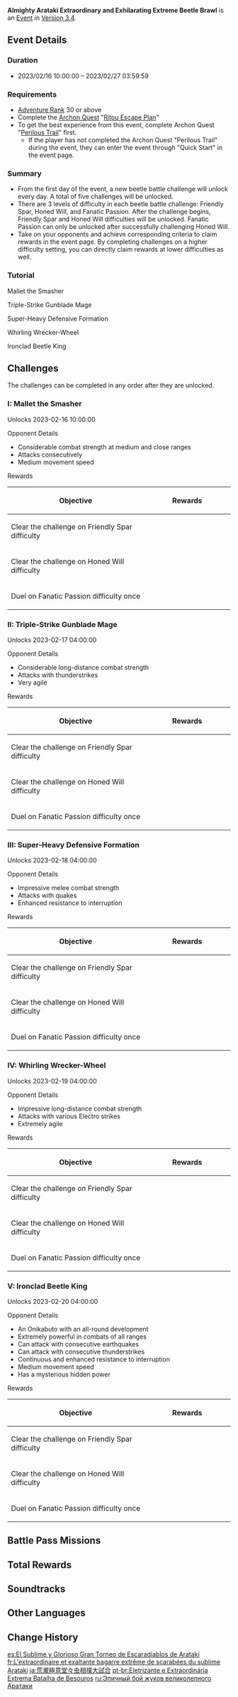 {{Event Tabs}}
{{Event
|name              = Almighty Arataki Extraordinary and Exhilarating Extreme Beetle Brawl
|image             = Almighty Arataki Extraordinary and Exhilarating Extreme Beetle Brawl.png
|type              = In-Game
|group             = Beetle Battle
|time_known        = yes
|time_start        = 2023-02-16 10:00:00
|time_end          = 2023-02-27 03:59:59
|link              = https://www.hoyolab.com/article/15074939
|link2             = https://genshin.hoyoverse.com/en/news/detail/105330
|link2name         = Combat Tips
|quick_start       = Perilous Trail
|no_quick_start    = Ritou Escape Plan
|characters        = Grand Rook Sennichi; Pain-Grocer; The Cage-Maker; Wizard Moneybags
|hatnote           = {{About|the [[Version 3.4]] [[Event]]|the [[Event Quest]]|Almighty Arataki Extraordinary and Exhilarating Extreme Beetle Brawl!}}
}}
{{Description|In exceptional spirits, you and [[Paimon]] returned to [[Inazuma]], only to run into the [[Arataki Gang]], who greeted you with hands clasped and expressions grinning. They seem to be scheming to deal with a mighty foe...}}
'''Almighty Arataki Extraordinary and Exhilarating Extreme Beetle Brawl''' is an [[Event]] in [[Version 3.4]].

==Event Details==
===Duration===
* 2023/02/16 10:00:00 – 2023/02/27 03:59:59

===Requirements===
* [[Adventure Rank]] 30 or above
* Complete the [[Archon Quest]] "[[Ritou Escape Plan]]"
* To get the best experience from this event, complete Archon Quest "[[Perilous Trail]]" first.
** If the player has not completed the Archon Quest "Perilous Trail" during the event, they can enter the event through "Quick Start" in the event page.

===Summary===
* From the first day of the event, a new beetle battle challenge will unlock every day. A total of five challenges will be unlocked.
* There are 3 levels of difficulty in each beetle battle challenge: Friendly Spar, Honed Will, and Fanatic Passion. After the challenge begins, Friendly Spar and Honed Will difficulties will be unlocked. Fanatic Passion can only be unlocked after successfully challenging Honed Will.
* Take on your opponents and achieve corresponding criteria to claim rewards in the event page. By completing challenges on a higher difficulty setting, you can directly claim rewards at lower difficulties as well.

===Tutorial===
{{Tutorial
|image1 = Tutorial Almighty Arataki Extraordinary and Exhilarating Extreme Beetle Brawl 1.png
|text1  = Tap the forward button to instruct the Onikabuto to expend a small amount of Stamina to move {{Color|help|half a tile}} forward and get closer to its opponent.<br>This move will not deal DMG.
|image2 = Tutorial Almighty Arataki Extraordinary and Exhilarating Extreme Beetle Brawl 2.png
|text2  = Hold the forward button to instruct the Onikabuto to charge its energy. When the charging process ends, the Onikabuto will expend a greater amount of Stamina to rush forward. When this rush hits an opponent, it can deal DMG. The Stamina consumed, the distance traveled, and the DMG dealt will all change based on the amount of time spent charging. A {{Color|help|fully-charged}} rush will take the Onikabuto {{Color|help|2 tiles}} forward.
|image3 = Tutorial Almighty Arataki Extraordinary and Exhilarating Extreme Beetle Brawl 3.png
|text3  = If the Onikabuto {{Color|help|reaches its opponent's exact position}} upon finishing its rush and hits it, it can perform a {{Color|help|piercing strike}} to deal greater DMG. You cannot trigger this special attack by tapping to advance, and over-charging will not allow you to trigger it either.
|image4 = Tutorial Almighty Arataki Extraordinary and Exhilarating Extreme Beetle Brawl 4.png
|text4  = The time spent charging decides your rush distance, and you can use the charging progress to judge how far your Onikabuto will advance forward.
|image5 = Tutorial Almighty Arataki Extraordinary and Exhilarating Extreme Beetle Brawl 5.png
|text5  = Tap the back button to expend a certain amount of Stamina and instruct the Onikabuto to move {{Color|help|1 tile}} backward and dodge your opponent's attacks.<br>If the distance or timing of the dodge is incorrect, your Onikabuto may still take DMG.
|image6 = Tutorial Almighty Arataki Extraordinary and Exhilarating Extreme Beetle Brawl 6.png
|text6  = If both Onikabuto unleash their attacks at the same time, your Onikabuto will be knocked down without dealing DMG to the opponent. Take note of the attack timings, and should your plans change, {{Color|help|cancel charging}} to avoid unnecessary {{Color|help|Stamina expenditure}}.
}}

;Mallet the Smasher
{{Tutorial
|image1 = Tutorial Almighty Arataki Extraordinary and Exhilarating Extreme Beetle Brawl Mallet the Smasher.png
|text1  = A more normal Onikabuto that prefers to close in and attack with consecutive strikes.
}}

;Triple-Strike Gunblade Mage
{{Tutorial
|image1 = Tutorial Almighty Arataki Extraordinary and Exhilarating Extreme Beetle Brawl Triple Strike Gunblade Mage.png
|text1  = A more normal Onikabuto that prefers to keep its distance and launch thunderstrikes.
}}

;Super-Heavy Defensive Formation
{{Tutorial
|image1 = Tutorial Almighty Arataki Extraordinary and Exhilarating Extreme Beetle Brawl Super Heavy Defensive Formation.png
|text1  = A huge and heavy Onikabuto that can enter a {{Color|help|status that increases its resistance to interruption}}.<br>On the Friendly Spar and Honed Will difficulties, it requires {{Color|help|2 rushes}} or {{Color|help|1 piercing strike}} to break through this status.<br>On the Fanatic Passion difficulty, only a {{Color|help|piercing strike}} can break through its enhanced status.
}}

;Whirling Wrecker-Wheel
{{Tutorial
|image1 = Tutorial Almighty Arataki Extraordinary and Exhilarating Extreme Beetle Brawl Whirling Wrecker Wheel.png
|text1  = A small and agile Onikabuto that prefers using long-ranged attacks and can fire off lightning bullets by combining the power of Electro into a projectile and firing it at its opponent after a short duration.<br>On the Friendly Spar and Honed Will difficulties, you can disperse the lightning bullet using rush attacks before it can be formed or aim at the fired bullet using a {{Color|help|piercing strike}} to reflect the projectile back at this Onikabuto.<br>On the Fanatic Passion difficulty, only executing a {{Color|help|piercing strike}} first can perform this reflection. Rush attacks will not be able to disperse the bullet.
}}

;Ironclad Beetle King
{{Tutorial
|image1 = Tutorial Almighty Arataki Extraordinary and Exhilarating Extreme Beetle Brawl Ironclad Beetle King.png
|text1  = A majestic, all-round Onikabuto that can enter a status that increases its resistance to interruption, and also fire off lightning bullets.<br>When its HP falls to a certain amount, it will retreat to the edge of the field and constantly cause lightning to fall and strike its opponents. Dodging this lightning while getting close and reflecting this Onikabuto's lightning bullets may hold the key to defeating it.
}}

==Challenges==
{{Description|The beetle-fighting grounds built by the Arataki Gang with the help of you and Paimon. The arena was constructed in an "extremely cost-effective way" &mdash; so claimed Arataki Itto &mdash; with a firm foundation and moderately eye-pleasing wooden frames, all of which were attained with an acceptable budget. Around the arena are posters carefully made by Itto himself &mdash; they should be able to outshine Grandmaster Hanakado and his minions, no?|Beetle Brawl description}}

The challenges can be completed in any order after they are unlocked.

===I: Mallet the Smasher===
Unlocks 2023-02-16 10:00:00

;Opponent Details
* Considerable combat strength at medium and close ranges
* Attacks consecutively
* Medium movement speed

;Rewards
{|class="article-table tdl1 align-center"
!Objective
!style="width: 180px;" | Rewards
|-
|Clear the challenge on Friendly Spar difficulty
|{{Card|Primogem|80}}{{Card|Hero's Wit|4}}
|-
|Clear the challenge on Honed Will difficulty
|{{Card|Mora|40,000}}{{Card|Guide to Transience|4}}
|-
|Duel on Fanatic Passion difficulty once
|{{Card|Mora|20,000}}{{Card|Mystic Enhancement Ore|4}}
|}

===II: Triple-Strike Gunblade Mage===
Unlocks 2023-02-17 04:00:00

;Opponent Details
* Considerable long-distance combat strength
* Attacks with thunderstrikes
* Very agile

;Rewards
{|class="article-table tdl1 align-center"
!Objective
!style="width: 180px;" | Rewards
|-
|Clear the challenge on Friendly Spar difficulty
|{{Card|Primogem|80}}{{Card|Hero's Wit|4}}
|-
|Clear the challenge on Honed Will difficulty
|{{Card|Mora|40,000}}{{Card|Hero's Wit|4}}
|-
|Duel on Fanatic Passion difficulty once
|{{Card|Mora|20,000}}{{Card|Mystic Enhancement Ore|4}}
|}

===III: Super-Heavy Defensive Formation===
Unlocks 2023-02-18 04:00:00

;Opponent Details
* Impressive melee combat strength
* Attacks with quakes
* Enhanced resistance to interruption

;Rewards
{|class="article-table tdl1 align-center"
!Objective
!style="width: 180px;" | Rewards
|-
|Clear the challenge on Friendly Spar difficulty
|{{Card|Primogem|80}}{{Card|Hero's Wit|4}}
|-
|Clear the challenge on Honed Will difficulty
|{{Card|Mora|40,000}}{{Card|Guide to Elegance|4}}
|-
|Duel on Fanatic Passion difficulty once
|{{Card|Mora|20,000}}{{Card|Mystic Enhancement Ore|4}}
|}

===IV: Whirling Wrecker-Wheel===
Unlocks 2023-02-19 04:00:00

;Opponent Details
* Impressive long-distance combat strength
* Attacks with various Electro strikes
* Extremely agile

;Rewards
{|class="article-table tdl1 align-center"
!Objective
!style="width: 180px;" | Rewards
|-
|Clear the challenge on Friendly Spar difficulty
|{{Card|Primogem|80}}{{Card|Hero's Wit|4}}
|-
|Clear the challenge on Honed Will difficulty
|{{Card|Mora|40,000}}{{Card|Hero's Wit|4}}
|-
|Duel on Fanatic Passion difficulty once
|{{Card|Mora|20,000}}{{Card|Mystic Enhancement Ore|4}}
|}

===V: Ironclad Beetle King===
Unlocks 2023-02-20 04:00:00

;Opponent Details
* An Onikabuto with an all-round development
* Extremely powerful in combats of all ranges
* Can attack with consecutive earthquakes
* Can attack with consecutive thunderstrikes
* Continuous and enhanced resistance to interruption
* Medium movement speed
* Has a mysterious hidden power

;Rewards
{|class="article-table tdl1 align-center"
!Objective
!style="width: 180px;" | Rewards
|-
|Clear the challenge on Friendly Spar difficulty
|{{Card|Primogem|80}}{{Card|Hero's Wit|4}}
|-
|Clear the challenge on Honed Will difficulty
|{{Card|Mora|40,000}}{{Card|Guide to Light|4}}
|-
|Duel on Fanatic Passion difficulty once
|{{Card|Mora|20,000}}{{Card|Mystic Enhancement Ore|4}}
|}

==Battle Pass Missions==
{{Battle Pass Missions
|name     = Rhythm and Rhyme
|mission1 = {{Color|[Event]}} In the "Almighty Arataki Extraordinary and Exhilarating Extreme Beetle Brawl" event, defeat Whirling Wrecker-Wheel on Honed Will difficulty.
|exp1     = 1,500
}}

==Total Rewards==
{{Event Rewards
|Primogem                = 420
|Mora                    = 330,000
|Hero's Wit              = 30
|Adventurer's Experience = 4
|Mystic Enhancement Ore  = 20
|Guide to Transience     = 4
|Guide to Elegance       = 4
|Guide to Light          = 4
|Unattributed Ramen Voucher = 1
|sort                    = Primogem,Mora,Hero's Wit,Adventurer's Experience,Mystic Enhancement Ore,Guide to Transience,Guide to Elegance,Guide to Light,Unattributed Ramen Voucher
}}

==Soundtracks==
{{Soundtracks by Category Table|type=eventgameplay}}

==Other Languages==
{{Other Languages
|en      = Almighty Arataki Extraordinary and Exhilarating Extreme Beetle Brawl
|zhs     = 荒泷极意堂堂斗虫大试合
|zhs_rm  = Huānglóng Jíyì Tángtáng Dòuchóng Dàshìhé
|zht     = 荒瀧極意堂堂鬥蟲大試合
|zht_rm  = Huānglóng Jíyì Tángtáng Dòuchóng Dàshìhé
|zh_tl   = Arataki Extreme and Magnificent Bug Fighting Grand Match
|ja      = 荒瀧極意堂々虫相撲大試合
|ja_rm   = Arataki Gokui Doudou Mushizumou Daishiai{{Assumed}}
|ja_tl   = Arataki Extreme and Magnificent Bug Fighting Grand Match
|ko      = 아라타키 위풍당당 곤충 대격전
|ko_tl   = Arataki Majestic Insect Fierce Battle
|es      = El Sublime y Glorioso Gran Torneo de Escaradiablos de Arataki
|es_tl   = Arataki's Sublime and Glorious Grand {{Lex|Onikabuto|es}} Tournament
|fr      = L'extraordinaire et exaltante bagarre extrême de scarabées du sublime Arataki
|fr_tl   = The Sublime Arataki Extraordinary and Exhilarating Extreme Beetle Brawl
|ru      = Эпичный бой жуков великолепного Аратаки
|ru_tl   = Magnificent Arataki Epic Beetle Fight
|th      = อภิมหาศึกประลองสุดยอดจ้าวแมลงแห่ง Arataki
|th_rm   = A-phi Maha Suek Pralong Sutyot Chao Malaeng Haeng Arataki
|th_tl   = The Epic Ultimate Battle of the Master of Insects of Arataki
|vi      = Đại Hội Đấu Bọ Arataki Siêu Hoành Tráng
|vi_tl   = 
|de      = Außergewöhnliche Käferduell des allmächtigen Arataki
|de_tl   = Extraordinary Beetle Duel of the Almighty Arataki
|id      = Lomba Adu Kumbang Arataki yang Paling Seru dan Paling Gila
|id_tl   = The Most Exciting and Craziest Arataki Beetle Fighting Competition
|pt      = Eletrizante e Extraordinária Extrema Batalha de Besouros
|pt_tl   = 
|tr      = Yüce Arataki Sıra Dışı ve Heyecanlı Böcek Dövüşü
|tr_tl   = 
|it      = La Straordinaria, esaltante ed estrema Lotta degli Scarabei di Arataki l'Onnipotente
|it_tl   = The Extraordinary, Exhilarating and Extreme Beetle Fight of the Almighty Arataki
}}

==Change History==
{{Change History|3.4}}

[[es:El Sublime y Glorioso Gran Torneo de Escaradiablos de Arataki]]
[[fr:L'extraordinaire et exaltante bagarre extrême de scarabées du sublime Arataki]]
[[ja:荒瀧極意堂々虫相撲大試合]]
[[pt-br:Eletrizante e Extraordinária Extrema Batalha de Besouros]]
[[ru:Эпичный бой жуков великолепного Аратаки]]